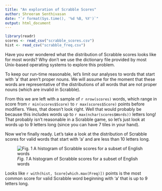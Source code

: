 ```yaml
---
title: "An exploration of Scrabble Scores"
author: Shreeram Senthivasan
date: "`r format(Sys.time(), '%d %B, %Y')`"
output: html_document
---
```


```r
library(readr)
scores <- read_csv("scrabble_scores.csv") 
hist <- read_csv("scrabble_freq.csv")
```

Have you ever wondered what the distribution of Scrabble scores looks like for most words? Why don't we use the dictionary file provided by most Unix-based operating systems to explore this problem.

To keep our run-time reasonable, let's limit our analyses to words that start with 'a' that aren't proper nouns. We will assume for the moment that these words are representative of the distributions of all words that are not proper nouns (which are invalid in Scrabble).

From this we are left with a sample of `r nrow(scores)` words, which range in score from `r min(scores$Score)` to `r max(scores$Score)` points before modifiers. Yikes, that doesn't look right. Well that would probably be because this includes words up to `r max(nchar(scores$Words))` letters long! That probably isn't reasonable in a Scrabble game, so let's just look at words up to 9 letters long (since you can have 7 tiles in your hand).

Now we're finally ready. Let's take a look at the distribution of Scrabble scores for valid words that start with 'a' and are less than 10 letters long.

![*Fig. 1* A histogram of Scrabble scores for a subset of English words](histogram.png)

Looks like `r with(hist, Score[which.max(Freq)])` points is the most common score for valid Scrabble word beginning with 'a' that is up to 9 letters long.
